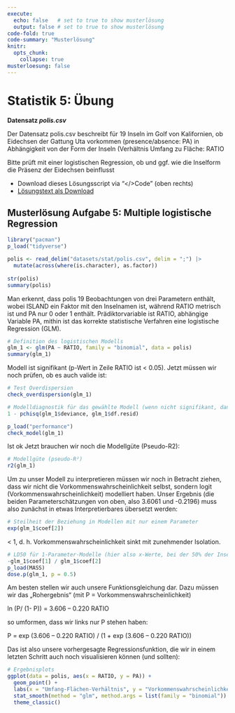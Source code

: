 ```yaml
---
execute: 
  echo: false   # set to true to show musterlösung
  output: false # set to true to show musterlösung
code-fold: true
code-summary: "Musterlösung"
knitr:
  opts_chunk: 
    collapse: true
musterloesung: false
---
```


# Statistik 5: Übung

**Datensatz *polis.csv***

Der Datensatz polis.csv beschreibt für 19 Inseln im Golf von Kalifornien, ob Eidechsen der Gattung Uta vorkommen (presence/absence: PA) in Abhängigkeit von der Form der Inseln (Verhältnis Umfang zu Fläche: RATIO

Bitte prüft mit einer logistischen Regression, ob und ggf. wie die Inselform die Präsenz der Eidechsen beinflusst

- Download dieses Lösungsscript via "\</\>Code" (oben rechts)
- [Lösungstext als Download](Statistik_Loesung_5.pdf)

:::{.callout-note .content-hidden unless-meta="muesterloesung"}

## Musterlösung Aufgabe 5: Multiple logistische Regression

```r
library("pacman")
p_load("tidyverse")

polis <- read_delim("datasets/stat/polis.csv", delim = ";") |>
  mutate(across(where(is.character), as.factor))
                                     
str(polis)
summary(polis)
```

Man erkennt, dass polis 19 Beobachtungen von drei Parametern enthält, wobei ISLAND ein Faktor mit den Inselnamen ist, während RATIO metrisch ist und PA nur 0 oder 1 enthält. Prädiktorvariable ist RATIO, abhängige Variable PA, mithin ist das korrekte statistische Verfahren eine logistische Regression (GLM).


```r
# Definition des logistischen Modells
glm_1 <- glm(PA ~ RATIO, family = "binomial", data = polis)
summary(glm_1)
```

Modell ist signifikant (p-Wert in Zeile RATIO ist < 0.05). Jetzt müssen wir noch prüfen, ob es auch valide ist:

```r
# Test Overdispersion
check_overdispersion(glm_1)

# Modelldiagnostik für das gewählte Modell (wenn nicht signifikant, dann OK)
1 - pchisq(glm_1$deviance, glm_1$df.resid)

p_load("performance")
check_model(glm_1)
```

Ist ok
Jetzt brauchen wir noch die Modellgüte (Pseudo-R2):

```r
# Modellgüte (pseudo-R²)
r2(glm_1)
```

Um zu unser Modell zu interpretieren müssen wir noch in Betracht ziehen, dass wir nicht die Vorkommenswahrscheinlichkeit selbst, sondern logit (Vorkommenswahrscheinlichkeit) modelliert haben. Unser Ergebnis (die beiden Parameterschätzungen von oben, also 3.6061 und -0.2196) muss also zunächst in etwas Interpretierbares übersetzt werden:

```r
# Steilheit der Beziehung in Modellen mit nur einem Parameter
exp(glm_1$coef[2])
```

< 1, d. h. Vorkommenswahrscheinlichkeit sinkt mit zunehmender Isolation.

```r
# LD50 für 1-Parameter-Modelle (hier also x-Werte, bei der 50% der Inseln besiedelt sind)
-glm_1$coef[1] / glm_1$coef[2]
p_load(MASS)
dose.p(glm_1, p = 0.5)
```

Am besten stellen wir auch unsere Funktionsgleichung dar. Dazu müssen wir das „Rohergebnis“ (mit P = Vorkommenswahrscheinlichkeit)

ln (P/ (1- P)) = 3.606 – 0.220 RATIO

so umformen, dass wir links nur P stehen haben:

P = exp (3.606 – 0.220 RATIO) / (1 + exp (3.606 – 0.220 RATIO))

Das ist also unsere vorhergesagte Regressionsfunktion, die wir in einem letzten Schritt auch noch visualisieren können (und sollten):

```r
# Ergebnisplots
ggplot(data = polis, aes(x = RATIO, y = PA)) +
  geom_point() +
  labs(x = "Umfang-Flächen-Verhältnis", y = "Vorkommenswahrscheinlichkeit") +
  stat_smooth(method = "glm", method.args = list(family = "binomial")) +
  theme_classic()
```

:::
